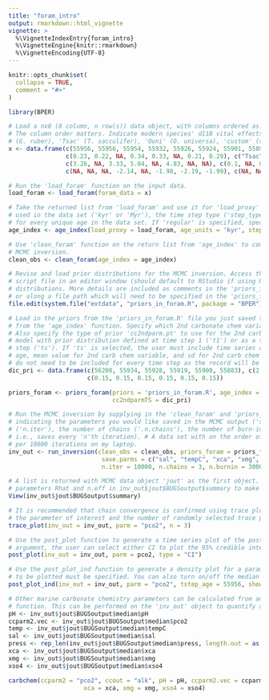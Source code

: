 ```yaml
---
title: "foram_intro"
output: rmarkdown::html_vignette
vignette: >
  %\VignetteIndexEntry{foram_intro}
  %\VignetteEngine{knitr::rmarkdown}
  %\VignetteEncoding{UTF-8}
---
```


```r
knitr::opts_chunk$set(
  collapse = TRUE,
  comment = "#>"
)
```

```r
library(BPER)
```

```r
# Load a nx8 (8 column, n row(s)) data object, with columns ordered as: age, d11B, d11B2s, d11Bspec, Mg/Ca, Mg/Ca2s, d18O, d18O2s. 
# The column order matters. Indicate modern species' d11B vital effects to be applied for d11Bspec. Options currently include: 'Grub' 
# (G. ruber), 'Tsac' (T. sacculifer), 'Ouni' (O. universa), 'custom' (specify values below in 'priors_in_foram.R'), or 'borate'.
x <- data.frame(c(55956, 55956, 55954, 55932, 55926, 55924, 55901, 55899), c(14.61, 15.46, NA, 14.49, 14.11, NA, 14.46, 13.94), 
                c(0.23, 0.22, NA, 0.34, 0.33, NA, 0.21, 0.29), c("Tsac", "Grub", NA, "Grub", "Tsac", NA, "Grub", "Tsac"), 
                c(3.26, NA, 3.33, 5.04, NA, 4.83, NA, NA), c(0.1, NA, 0.1, 0.15, NA, 0.14, NA, NA), 
                c(NA, NA, NA, -2.14, NA, -1.98, -2.19, -1.99), c(NA, NA, NA, 0.16, NA, 0.16, 0.16, 0.16))

# Run the 'load_foram' function on the input data. 
load_foram <- load_foram(foram_data = x)
```

```r
# Take the returned list from 'load_foram' and use it for 'load_proxy' argument in 'age_index' function. Specify: the 'age_units'
# used in the data set ('kyr' or 'Myr'), the time step type ('step_type'): 'regular' for evenly spaced intervals or 'every' for a time step 
# for every unique age in the data set. If 'regular' is specified, specify the step interval ('step_int'). 
age_index <- age_index(load_proxy = load_foram, age_units = 'kyr', step_type = 'regular', step_int = 10)
```

```r
# Use 'clean_foram' function on the return list from 'age_index' to compile and structure observational data for the 
# MCMC inversion. 
clean_obs <- clean_foram(age_index = age_index)
```

```r
# Revise and load prior distributions for the MCMC inversion. Access the package data file 'priors_in_foram.R'. This will open a '.R' 
# script file in an editor window (should default to RStudio if using RStudio). Revise this script  as needed to define the prior 
# distributions. More details are included as comments in the 'priors_in_foram.R' file. Save this '.R' file in the working directory 
# or along a file path which will need to be specified in the 'priors_foram' function.
file.edit(system.file("extdata", "priors_in_foram.R", package = "BPER"))

# Load in the priors from the 'priors_in_foram.R' file you just saved to the directory. Also include the 'age_index' return object 
# from the 'age_index' function. Specify which 2nd carbonate chem variable to use in pH calcs. Type ?priors_forams for list of options. 
# Also specify the type of prior 'cc2ndparm.pt' to use for the 2nd carb chem variable, either as an autocorrelated time series 
# model with prior distribution defined at time step 1 ('t1') or as a time series with the prior distribution defined at each time
# step ('ts'). If 'ts' is selected, the user must include time series data object for 'cc2ndparmTS' argument consisting of 3 columns: 
# age, mean value for 2nd carb chem variable, and sd for 2nd carb chem variable. This record should span the data interval, but values
# do not need to be included for every time step as the record will be linearly interpolated to create a time-continuous record.
dic_pri <- data.frame(c(56200, 55934, 55928, 55919, 55900, 55883), c(2.320, 2.328, 2.405, 2.440, 2.481, 2.500), 
                      c(0.15, 0.15, 0.15, 0.15, 0.15, 0.15)) 

priors_foram <- priors_foram(priors = 'priors_in_foram.R', age_index = age_index, cc2ndparm.vt = 'dic', cc2ndparm.pt = 'ts', 
                             cc2ndparmTS = dic_pri)
```

```r
# Run the MCMC inversion by supplying in the 'clean_foram' and 'priors_foram' return objects. Specify a vector of character strings 
# indicating the parameters you would like saved in the MCMC output ('save.parms' argument). Also indicate the number of iterations
# ('n.iter'), the number of chains ('.n.chains'), the number of burn-in iterations ('n.burnin') and the amount of thinning (n.thin;
# i.e., saves every 'n'th iteration). # A data set with on the order of hundreds Mg/Ca and d18O and tens of d11B data takes ~1 minute 
# per 10000 iterations on my laptop.  
inv_out <- run_inversion(clean_obs = clean_obs, priors_foram = priors_foram,
                          save.parms = c("sal", "tempC", "xca", "xmg", "xso4", "d11Bsw", "d18Osw", "d18Osw.local","pco2", "dic", "pH", "press"),
                          n.iter = 10000, n.chains = 3, n.burnin = 3000, n.thin = 1)

# A list is returned with MCMC data object 'jout' as the first object. It is recommended that you take a look at the statistical
# parameters Rhat and n.eff in inv_out$jout$BUGSoutput$summary to make sure they are acceptable 
View(inv_out$jout$BUGSoutput$summary)
```

```r
# It is recommended that chain convergence is confirmed using trace plots (i.e., built in 'trace_plot' function). Specify
# the parameter of interest and the number of randomly selected trace plots for that parameter (n >1 for time-dependent parameters).
trace_plot(inv_out = inv_out, parm = "pco2", n = 3)
```

```r
# Use the post_plot function to generate a time series plot of the posterior distributions for a time-dependent parameter. For 'type'
# argument, the user can select either CI to plot the 95% credible interval, or "draws" for 500 random draws of time series posteriors. 
post_plot(inv_out = inv_out, parm = pco2, type = "CI")
```

```r
# Use the post_plot_ind function to generate a density plot for a parameter of interest. For time-dependent parameters, the time step 
# to be plotted must be specified. You can also turn on/off the median line in the plot. 
post_plot_ind(inv_out = inv_out, parm = "pco2", tstep_age = 55956, show.median = TRUE)
```

```r
# Other marine carbonate chemistry parameters can be calculated from any 2 marine carbonate chemistry parameters using 'carbchem' 
# function. This can be performed on the 'inv_out' object to quantify an additional carbonate chemistry variable.
pH <- inv_out$jout$BUGSoutput$median$pH 
ccparm2.vec <- inv_out$jout$BUGSoutput$median$pco2
temp <- inv_out$jout$BUGSoutput$median$tempC
sal <- inv_out$jout$BUGSoutput$median$sal
press <- rep_len(inv_out$jout$BUGSoutput$median$press, length.out = as.integer(length(sal)))
xca <- inv_out$jout$BUGSoutput$median$xca
xmg <- inv_out$jout$BUGSoutput$median$xmg
xso4 <- inv_out$jout$BUGSoutput$median$xso4

carbchem(ccparm2 = "pco2", ccout = "alk", pH = pH, ccparm2.vec = ccparm2.vec, temp = temp, sal = sal, press = press,
                     xca = xca, xmg = xmg, xso4 = xso4)
```
